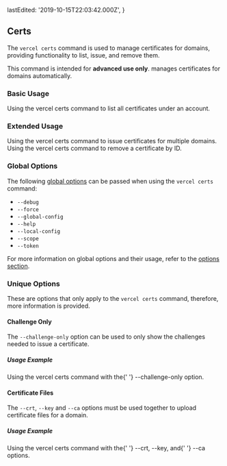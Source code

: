 
  lastEdited: '2019-10-15T22:03:42.000Z',
}

## Certs

The `vercel certs` command is used to manage certificates for domains, providing functionality to list, issue, and remove them.

<Note type="warning">
  This command is intended for <b>advanced use only</b>. <ProductName /> manages
  certificates for domains automatically.
</Note>

### Basic Usage

<Snippet width="100%" dark text="vercel certs ls" />
<Caption>
  Using the <InlineCode>vercel certs</InlineCode> command to list all
  certificates under an account.
</Caption>

### Extended Usage

<Snippet
  width="100%"
  dark
  text="vercel certs issue [domain1, domain2, domain3]"
/>
<Caption>
  Using the <InlineCode>vercel certs</InlineCode> command to issue certificates
  for multiple domains.
</Caption>

<Snippet width="100%" dark text="vercel certs rm [certificate-id]" />
<Caption>
  Using the <InlineCode>vercel certs</InlineCode> command to remove a
  certificate by ID.
</Caption>

### Global Options

The following [global options](#options) can be passed when using the `vercel certs` command:

- `--debug`
- `--force`
- `--global-config`
- `--help`
- `--local-config`
- `--scope`
- `--token`

For more information on global options and their usage, refer to the [options section](#options).

### Unique Options

These are options that only apply to the `vercel certs` command, therefore, more information is provided.

#### Challenge Only

The `--challenge-only` option can be used to only show the challenges needed to issue a certificate.

##### Usage Example

<Snippet width="100%" dark text="vercel certs issue foo.com --challenge-only" />
<Caption>
  Using the <InlineCode>vercel certs</InlineCode> command with the{' '}
  <InlineCode>--challenge-only</InlineCode> option.
</Caption>

#### Certificate Files

The `--crt`, `--key` and `--ca` options must be used together to upload certificate files for a domain.

##### Usage Example

<Snippet
  width="100%"
  dark
  text="vercel certs add foo.com --crt foo.crt --key bar.pem --ca foobar.ca"
/>
<Caption>
  Using the <InlineCode>vercel certs</InlineCode> command with the{' '}
  <InlineCode>--crt</InlineCode>, <InlineCode>--key</InlineCode>, and{' '}
  <InlineCode>--ca</InlineCode> options.
</Caption>

<br />
